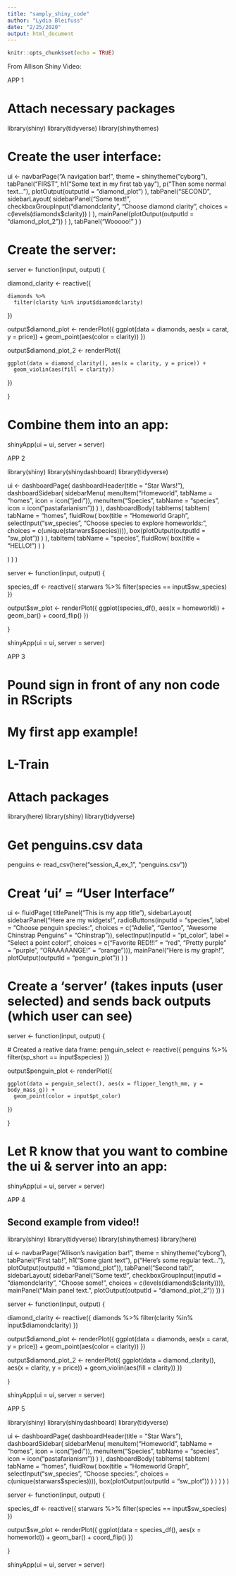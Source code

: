 ```yaml
---
title: "samply_shiny_code"
author: "Lydia Bleifuss"
date: "2/25/2020"
output: html_document
---
```


```r
knitr::opts_chunk$set(echo = TRUE)
```

From Allison Shiny Video:

#####################################################################
APP 1

# Attach necessary packages
library(shiny)
library(tidyverse)
library(shinythemes)

# Create the user interface:
ui <- navbarPage("A navigation bar!",
                 theme = shinytheme("cyborg"),
                 tabPanel("FIRST",
                          h1("Some text in my first tab yay"),
                          p("Then some normal text..."),
                          plotOutput(outputId = "diamond_plot")
                          ),
                 tabPanel("SECOND",
                            sidebarLayout(
                            sidebarPanel("Some text!",
                                         checkboxGroupInput("diamondclarity", "Choose diamond clarity", choices = c(levels(diamonds$clarity))
                                                      )
                                         ),
                            mainPanel(plotOutput(outputId = "diamond_plot_2"))
                            )
                          ),
                 tabPanel("Wooooo!"
                          )
                 )

# Create the server:
server <- function(input, output) {

  diamond_clarity <- reactive({

    diamonds %>%
      filter(clarity %in% input$diamondclarity)

  })

  output$diamond_plot <- renderPlot({
    ggplot(data = diamonds, aes(x = carat, y = price)) +
    geom_point(aes(color = clarity))
  })

  output$diamond_plot_2 <- renderPlot({

    ggplot(data = diamond_clarity(), aes(x = clarity, y = price)) +
      geom_violin(aes(fill = clarity))

  })

}

# Combine them into an app:
shinyApp(ui = ui, server = server)

#####################################################################
APP 2

library(shiny)
library(shinydashboard)
library(tidyverse)

ui <- dashboardPage(
  dashboardHeader(title = "Star Wars!"),
  dashboardSidebar(
    sidebarMenu(
      menuItem("Homeworld", tabName = "homes", icon = icon("jedi")),
      menuItem("Species", tabName = "species", icon = icon("pastafarianism"))
    )
  ),
  dashboardBody(
    tabItems(
    tabItem(
      tabName = "homes",
      fluidRow(
        box(title = "Homeworld Graph",
            selectInput("sw_species",
                        "Choose species to explore homeworlds:",
                        choices = c(unique(starwars$species)))),
        box(plotOutput(outputId = "sw_plot"))
      )
    ),
    tabItem(
      tabName = "species",
      fluidRow(
        box(title = "HELLO!")
      )
    )

)
)
)

server <- function(input, output) {

  species_df <- reactive({
    starwars %>%
      filter(species == input$sw_species)
  })

  output$sw_plot <- renderPlot({
    ggplot(species_df(), aes(x = homeworld)) +
      geom_bar() +
      coord_flip()
  })

}

shinyApp(ui = ui, server = server)

#####################################################################
APP 3

# Pound sign in front of any non code in RScripts

# My first app example! 
# L-Train


# Attach packages
library(here)
library(shiny)
library(tidyverse)

# Get penguins.csv data
penguins <- read_csv(here("session_4_ex_1", "penguins.csv"))


# Creat 'ui' = "User Interface"

ui <- fluidPage(
  titlePanel("This is  my app title"), 
  sidebarLayout(
    sidebarPanel("Here are my widgets!", 
                 radioButtons(inputId = "species",
                              label = "Choose penguin species:",
                              choices = c("Adelie", "Gentoo", "Awesome Chinstrap Penguins" = "Chinstrap")),
                 selectInput(inputId = "pt_color",
                             label = "Select a point color!",
                             choices = c("Favorite RED!!!" = "red", 
                                         "Pretty purple" = "purple",
                                         "ORAAAAANGE!" = "orange"))),
    mainPanel("Here is my graph!", 
              plotOutput(outputId = "penguin_plot"))
  )
)

# Create a 'server' (takes inputs (user selected) and sends back outputs (which user can see)

server <- function(input, output) {
  
  # Created a reative data frame: 
  penguin_select <- reactive({
    penguins %>% 
      filter(sp_short == input$species)
  })
  
  output$penguin_plot <- renderPlot({
    
    ggplot(data = penguin_select(), aes(x = flipper_length_mm, y = body_mass_g)) +
      geom_point(color = input$pt_color)
    
  })
  
}

# Let R know that you want to combine the ui & server into an app:

shinyApp(ui = ui, server = server)

#####################################################################
APP 4

## Second example from video!!

library(shiny)
library(tidyverse)
library(shinythemes)
library(here)

ui <- navbarPage("Allison's navigation bar!",
                 theme = shinytheme("cyborg"),
                 tabPanel("First tab!", 
                          h1("Some giant text"),
                          p("Here's some regular text..."),
                          plotOutput(outputId = "diamond_plot")),
                 tabPanel("Second tab!",
                          sidebarLayout(
                            sidebarPanel("Some text!",
                                         checkboxGroupInput(inputId = "diamondclarity",
                                                            "Choose some!",
                                                            choices = c(levels(diamonds$clarity)))),
                            mainPanel("Main panel text.",
                                      plotOutput(outputId = "diamond_plot_2"))
                          ))
                 )



server <- function(input, output) {
  
  diamond_clarity <- reactive({
    diamonds %>% 
      filter(clarity %in% input$diamondclarity)
  })
  
  output$diamond_plot <- renderPlot({
    ggplot(data = diamonds, aes(x = carat, y = price)) +
      geom_point(aes(color = clarity))
  })
  
  
  output$diamond_plot_2 <- renderPlot({
    ggplot(data = diamond_clarity(), aes(x = clarity, y = price)) +
      geom_violin(aes(fill = clarity))
  })
  
  
}


shinyApp(ui = ui, server = server)

########################

APP 5

library(shiny)
library(shinydashboard)
library(tidyverse)


ui <- dashboardPage(
  dashboardHeader(title = "Star Wars"), 
  dashboardSidebar(
    sidebarMenu(
      menuItem("Homeworld", tabName = "homes", icon = icon("jedi")),
      menuItem("Species", tabName = "species", icon = icon("pastafarianism"))
    )
  ),
  dashboardBody(
    tabItems(
      tabItem(
        tabName = "homes",
        fluidRow(
          box(title = "Homeworld Graph", 
              selectInput("sw_species", "Choose species:", choices = c(unique(starwars$species)))),
          box(plotOutput(outputId = "sw_plot"))
        )
      )
    )
  )
)


server <- function(input, output) {
  
  species_df <- reactive({
    starwars %>% 
      filter(species == input$sw_species)
  })
  
  output$sw_plot <- renderPlot({
    ggplot(data = species_df(), aes(x = homeworld)) +
      geom_bar() + 
      coord_flip()
  })
  
}


shinyApp(ui = ui, server = server)

#####################################################################

